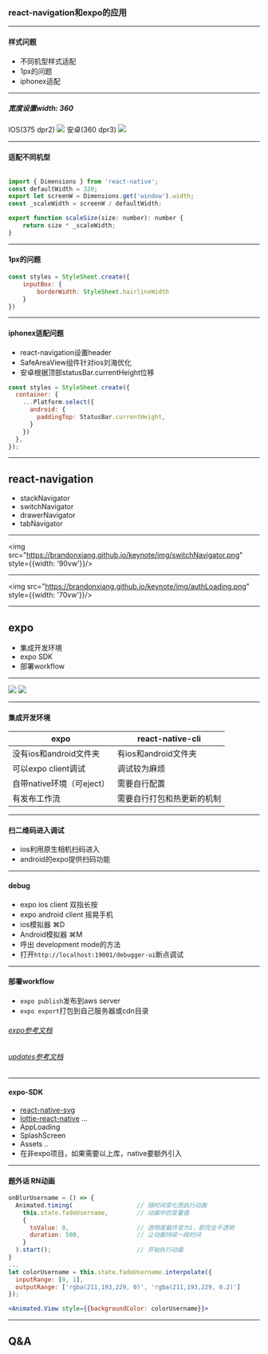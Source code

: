 


### react-navigation和expo的应用

----

#### 样式问题

- 不同机型样式适配
- 1px的问题
- iphonex适配


----

<h5>宽度设置width: 360</h5>
<div
style={{
    width: '100vw',
    height: '80vh',
    display: 'flex',
    alignItems: 'center',
    justifyContent: 'space-around',
    fontSize: '20px'
}}>
<span>IOS(375 dpr2)</span>
<img src='https://brandonxiang.github.io/keynote/img/ios-rn.jpeg' style={{width: '300px'}}/>
<span>安卓(360 dpr3)</span>
<img src='https://brandonxiang.github.io/keynote/img/android-rn.png' style={{width: '300px'}}/>
</div>

----

#### 适配不同机型

```javascript

import { Dimensions } from 'react-native';
const defaultWidth = 320;
export let screenW = Dimensions.get('window').width;
const _scaleWidth = screenW / defaultWidth;

export function scaleSize(size: number): number {
    return size * _scaleWidth;
}

```

----

#### 1px的问题

```javascript
const styles = StyleSheet.create({
    inputBox: {
        borderWidth: StyleSheet.hairlineWidth
    }
})

```

----

#### iphonex适配问题

- react-navigation设置header
- SafeAreaView组件针对ios刘海优化
- 安卓根据顶部statusBar.currentHeight位移

```javascript
const styles = StyleSheet.create({
  container: {
    ...Platform.select({
      android: {
        paddingTop: StatusBar.currentHeight,
      }
    })
  },
});
```

----

## react-navigation

- stackNavigator
- switchNavigator
- drawerNavigator
- tabNavigator

----


<img src="https://brandonxiang.github.io/keynote/img/switchNavigator.png" style={{width: '90vw'}}/>

----

<img src="https://brandonxiang.github.io/keynote/img/authLoading.png" style={{width: '70vw'}}/>

----

## expo

- 集成开发环境
- expo SDK
- 部署workflow

----

<div
style={{
    width: '100vw',
    height: '100vh',
    backgroundColor: '#4630EB',
    display: 'flex',
    alignItems: 'center',
    justifyContent: 'center'
}}>
<img src='https://brandonxiang.github.io/keynote/img/android-qrcode.png' style={{ width: '200px',  height: '200px' }}/>
<img src='https://d30j33t1r58ioz.cloudfront.net/static/images/expo-client-iphone.png' />
</div>

----

#### 集成开发环境

| expo          | react-native-cli  |
| ------------- | -------------     | 
| 没有ios和android文件夹 | 有ios和android文件夹 |
| 可以expo client调试 | 调试较为麻烦 |
| 自带native环境（可eject） |  需要自行配置  |
| 有发布工作流 | 需要自行打包和热更新的机制 |

----

#### 扫二维码进入调试

- ios利用原生相机扫码进入
- android的expo提供扫码功能

----

#### debug

- expo ios client 双指长按
- expo android client 摇晃手机
- ios模拟器 ⌘D
- Android模拟器 ⌘M
- 呼出 development mode的方法
- 打开`http://localhost:19001/debugger-ui`断点调试

----

#### 部署workflow

- `expo publish`发布到aws server
- `expo export`打包到自己服务器或cdn目录

###### [expo参考文档](https://docs.expo.io/versions/latest/distribution/hosting-your-app/#hosting-your-static-files)
###### [updates参考文档](https://docs.expo.io/versions/latest/sdk/updates/#__next)


----

#### expo-SDK

- [react-native-svg](https://github.com/react-native-community/react-native-svg)
- [lottie-react-native](https://github.com/react-native-community/lottie-react-native)
...
- AppLoading
- SplashScreen
- Assets
..
- 在非expo项目，如果需要以上库，native要额外引入

----

#### 题外话 RN动画

```javascript
onBlurUsername = () => {
  Animated.timing(                  // 随时间变化而执行动画
    this.state.fadeUsername,        // 动画中的变量值
    {
      toValue: 0,                   // 透明度最终变为1，即完全不透明
      duration: 500,                // 让动画持续一段时间
    }
  ).start();                        // 开始执行动画
}
...
let colorUsername = this.state.fadeUsername.interpolate({
  inputRange: [0, 1],
  outputRange: ['rgba(211,193,229, 0)', 'rgba(211,193,229, 0.2)']
});
```

```jsx
<Animated.View style={{backgroundColor: colorUsername}}>
```

----

## Q&A